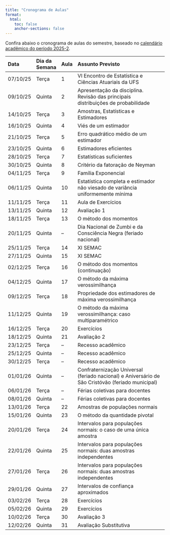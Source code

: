 ```yaml
---
title: "Cronograma de Aulas"
format:
  html:
    toc: false
    anchor-sections: false
---
```


Confira abaixo o cronograma de aulas do semestre, baseado no [calendário acadêmico do período 2025-2](/PDFs/calendario_academico-2025-1-2.pdf){target="_blank"}.


| **Data** | **Dia da Semana** | **Aula** | **Assunto Previsto** |
|:---|:---|:---|:---------------------------|
| 07/10/25 | Terça | 1 | VI Encontro de Estatística e Ciências Atuariais da UFS |
| 09/10/25 | Quinta | 2 | Apresentação da disciplina. Revisão das principais distribuições de probabilidade |
| 14/10/25 | Terça | 3 | Amostras, Estatísticas e Estimadores |
| 16/10/25 | Quinta | 4 | Viés de um estimador |
| 21/10/25 | Terça | 5 | Erro quadrático médio de um estimador |
| 23/10/25 | Quinta | 6 | Estimadores eficientes |
| 28/10/25 | Terça | 7 | Estatísticas suficientes |
| 30/10/25 | Quinta | 8 | Critério da fatoração de Neyman |
| 04/11/25 | Terça | 9 | Família Exponencial |
| 06/11/25 | Quinta | 10 | Estatística completa e estimador não viesado de variância uniformemente mínima |
| 11/11/25 | Terça | 11 | Aula de Exercícios |
| 13/11/25 | Quinta | 12 | Avaliação 1 |
| 18/11/25 | Terça | 13 | O método dos momentos |
| 20/11/25 | Quinta | -- | Dia Nacional de Zumbi e da Consciência Negra (feriado nacional) |
| 25/11/25 | Terça | 14 | XI SEMAC |
| 27/11/25 | Quinta | 15 | XI SEMAC |
| 02/12/25 | Terça | 16 | O método dos momentos (continuação) |
| 04/12/25 | Quinta | 17 | O método da máxima verossimilhança |
| 09/12/25 | Terça | 18 | Propriedade dos estimadores de máxima verossimilhança |
| 11/12/25 | Quinta | 19 | O método da máxima verossimilhança: caso multiparamétrico |
| 16/12/25 | Terça | 20 | Exercícios |
| 18/12/25 | Quinta | 21 | Avaliação 2 |
| 23/12/25 | Terça | -- | Recesso acadêmico |
| 25/12/25 | Quinta | -- | Recesso acadêmico |
| 30/12/25 | Terça | -- | Recesso acadêmico |
| 01/01/26 | Quinta | -- | Confraternização Universal (feriado nacional) e Aniversário de São Cristóvão (feriado municipal) |
| 06/01/26 | Terça | -- | Férias coletivas para docentes |
| 08/01/26 | Quinta | -- | Férias coletivas para docentes |
| 13/01/26 | Terça | 22 | Amostras de populações normais |
| 15/01/26 | Quinta | 23 | O método da quantidade pivotal |
| 20/01/26 | Terça | 24 | Intervalos para populações normais: o caso de uma única amostra |
| 22/01/26 | Quinta | 25 | Intervalos para populações normais: duas amostras independentes |
| 27/01/26 | Terça | 26 | Intervalos para populações normais: duas amostras independentes |
| 29/01/26 | Quinta | 27 | Intervalos de confiança aproximados |
| 03/02/26 | Terça | 28 | Exercícios |
| 05/02/26 | Quinta | 29 | Exercícios |
| 10/02/26 | Terça | 30 | Avaliação 3 |
| 12/02/26 | Quinta | 31 | Avaliação Substitutiva |